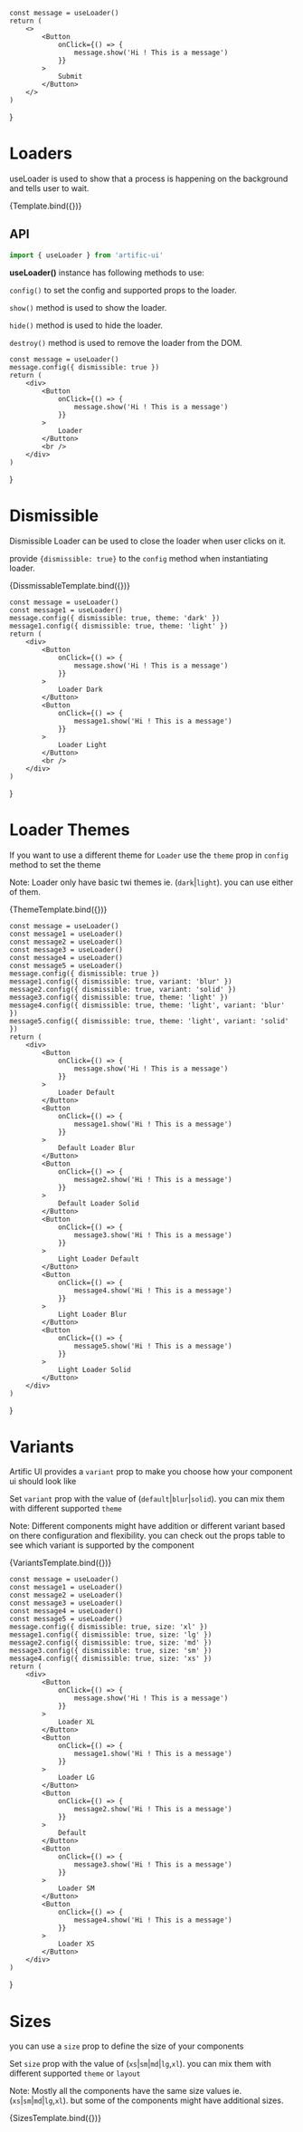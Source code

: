 
    const message = useLoader()
    return (
        <>
            <Button
                onClick={() => {
                    message.show('Hi ! This is a message')
                }}
            >
                Submit
            </Button>
        </>
    )
}

# Loaders

useLoader is used to show that a process is happening on the background and tells user to wait.

<div>
    <div name="Loaders">{Template.bind({})}</div>
</div>

## API

```jsx
import { useLoader } from 'artific-ui'
```

<b>useLoader()</b> instance has following methods to use:

`config()` to set the config and supported props to the loader.

`show()` method is used to show the loader.

`hide()` method is used to hide the loader.

`destroy()` method is used to remove the loader from the DOM.

    const message = useLoader()
    message.config({ dismissible: true })
    return (
        <div>
            <Button
                onClick={() => {
                    message.show('Hi ! This is a message')
                }}
            >
                Loader
            </Button>
            <br />
        </div>
    )
}

# Dismissible

Dismissible Loader can be used to close the loader when user clicks on it.

provide `{dismissible: true}` to the `config` method when instantiating loader.

<div>
    <div name="Dismissible">{DissmissableTemplate.bind({})}</div>
</div>

    const message = useLoader()
    const message1 = useLoader()
    message.config({ dismissible: true, theme: 'dark' })
    message1.config({ dismissible: true, theme: 'light' })
    return (
        <div>
            <Button
                onClick={() => {
                    message.show('Hi ! This is a message')
                }}
            >
                Loader Dark
            </Button>
            <Button
                onClick={() => {
                    message1.show('Hi ! This is a message')
                }}
            >
                Loader Light
            </Button>
            <br />
        </div>
    )
}

# Loader Themes

If you want to use a different theme for `Loader` use the `theme` prop in `config` method to set the theme

Note: Loader only have basic twi themes ie. (`dark`|`light`). you can use either of them.

<div>
    <div name="Loader Themes">{ThemeTemplate.bind({})}</div>
</div>

    const message = useLoader()
    const message1 = useLoader()
    const message2 = useLoader()
    const message3 = useLoader()
    const message4 = useLoader()
    const message5 = useLoader()
    message.config({ dismissible: true })
    message1.config({ dismissible: true, variant: 'blur' })
    message2.config({ dismissible: true, variant: 'solid' })
    message3.config({ dismissible: true, theme: 'light' })
    message4.config({ dismissible: true, theme: 'light', variant: 'blur' })
    message5.config({ dismissible: true, theme: 'light', variant: 'solid' })
    return (
        <div>
            <Button
                onClick={() => {
                    message.show('Hi ! This is a message')
                }}
            >
                Loader Default
            </Button>
            <Button
                onClick={() => {
                    message1.show('Hi ! This is a message')
                }}
            >
                Default Loader Blur
            </Button>
            <Button
                onClick={() => {
                    message2.show('Hi ! This is a message')
                }}
            >
                Default Loader Solid
            </Button>
            <Button
                onClick={() => {
                    message3.show('Hi ! This is a message')
                }}
            >
                Light Loader Default
            </Button>
            <Button
                onClick={() => {
                    message4.show('Hi ! This is a message')
                }}
            >
                Light Loader Blur
            </Button>
            <Button
                onClick={() => {
                    message5.show('Hi ! This is a message')
                }}
            >
                Light Loader Solid
            </Button>
        </div>
    )
}

# Variants

Artific UI provides a `variant` prop to make you choose how your component ui should look like

Set `variant` prop with the value of (`default`|`blur`|`solid`). you can mix them with different supported `theme`

Note: Different components might have addition or different variant based on there configuration and flexibility.
you can check out the props table to see which variant is supported by the component

<div>
    <div name="Variants">{VariantsTemplate.bind({})}</div>
</div>

    const message = useLoader()
    const message1 = useLoader()
    const message2 = useLoader()
    const message3 = useLoader()
    const message4 = useLoader()
    const message5 = useLoader()
    message.config({ dismissible: true, size: 'xl' })
    message1.config({ dismissible: true, size: 'lg' })
    message2.config({ dismissible: true, size: 'md' })
    message3.config({ dismissible: true, size: 'sm' })
    message4.config({ dismissible: true, size: 'xs' })
    return (
        <div>
            <Button
                onClick={() => {
                    message.show('Hi ! This is a message')
                }}
            >
                Loader XL
            </Button>
            <Button
                onClick={() => {
                    message1.show('Hi ! This is a message')
                }}
            >
                Loader LG
            </Button>
            <Button
                onClick={() => {
                    message2.show('Hi ! This is a message')
                }}
            >
                Default
            </Button>
            <Button
                onClick={() => {
                    message3.show('Hi ! This is a message')
                }}
            >
                Loader SM
            </Button>
            <Button
                onClick={() => {
                    message4.show('Hi ! This is a message')
                }}
            >
                Loader XS
            </Button>
        </div>
    )
}

# Sizes

you can use a `size` prop to define the size of your components

Set `size` prop with the value of (`xs`|`sm`|`md`|`lg`,`xl`). you can mix them with different supported `theme` or `layout`

Note: Mostly all the components have the same size values ie.(`xs`|`sm`|`md`|`lg`,`xl`). but some of the components might have additional sizes.

<div>
    <div name="Sizes">{SizesTemplate.bind({})}</div>
</div>
